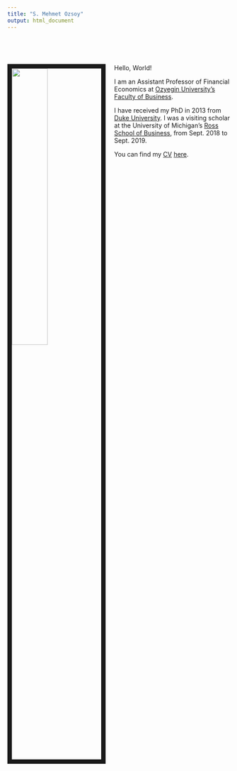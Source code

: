 ```yaml
---
title: "S. Mehmet Ozsoy"
output: html_document
---
```


<p style="margin-bottom:2cm;"> </p>

<img src="files/profil_bright.jpg" style="width:40%; border:10px solid; margin-right: 20px" align="left">

Hello, World!

I am an Assistant Professor of Financial Economics at <a href="https://www.ozyegin.edu.tr/en/faculty-business">Ozyegin University's Faculty of Business</a>. 

I have received my PhD in 2013 from <a href="https://econ.duke.edu/">Duke University</a>. I was a visiting scholar at the University of Michigan's <a href="https://michiganross.umich.edu/">Ross School of Business</a>, from Sept. 2018 to Sept. 2019.


You can find my [CV](files/Ozsoy_cv.pdf) [here](files/Ozsoy_cv.pdf).